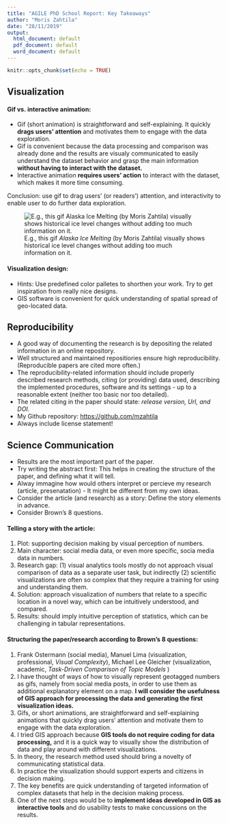 ```yaml
---
title: "AGILE PhD School Report: Key Takeaways"
author: "Moris Zahtila"
date: "28/11/2019"
output:
  html_document: default
  pdf_document: default
  word_document: default
---
```


```r
knitr::opts_chunk$set(echo = TRUE)
```


## Visualization
#### Gif vs. interactive animation:

- Gif (short animation) is straightforward and self-explaining. It quickly **drags users' attention** and motivates them to engage with the data exploration.
- Gif is convenient because the data processing and comparison was already done and the results are visualy communicated to easily understand the dataset behavior and grasp the main information **without having to interact with the dataset.**
- Interactive animation **requires users' action** to interact with the dataset, which makes it more time consuming.

Conclusion: use gif to drag users' (or readers') attention, and interactivity to enable user to do further data exploration.

![E.g., this gif _Alaska Ice Melting_ (by Moris Zahtila) visually shows historical ice level changes without adding too much information on it.](alaska_ice_melt.gif)

#### Visualization design:

- Hints: Use predefined color palletes to shorthen your work. Try to get inspiration from really nice designs.
- GIS software is convenient for quick understanding of spatial spread of geo-located data.

## Reproducibility

- A good way of documenting the research is by depositing the related information in an online repository.
- Well structured and maintained repositiories ensure high reproducibility. (Reproducible papers are cited more often.)
- The reproducibility-related information should include properly described research methods, citing (or providing) data used, describing the implemented procedures, software and its settings - up to a reasonable extent (neither too basic nor too detailed).
- The related citing in the paper should state: _release version, Url, and DOI._
- My Github repository: <https://github.com/mzahtila>
- Always include license statement!

## Science Communication

- Results are the most important part of the paper.
- Try writing the abstract first: This helps in creating the structure of the paper, and defining what it will tell.
- Alway immagine how would others interpret or percieve my research (article, presenatation) - It might be different from my own ideas.
- Consider the article (and research) as a story: Define the story elements in advance.
- Consider Brown’s 8 questions. 


#### Telling a story with the article:

1.	Plot: supporting decision making by visual perception of numbers.
2.	Main character: social media data, or even more specific, socia media data in numbers.
3.	Research gap: (1) visual analytics tools mostly do not approach visual comparison of data as a separate user task, but indirectly (2) scientific visualizations are often so complex that they require a training for using and understanding them.
4.	Solution: approach visualization of numbers that relate to a specific location in a novel way, which can be intuitively understood, and compared.
5.	Results: should imply intuitive perception of statistics, which can be challenging in tabular representations.


#### Structuring the paper/research according to Brown’s 8 questions:

1.	Frank Ostermann (social media), Manuel Lima (visualization, professional, _Visual Complexity_), Michael Lee Gleicher (visualization, academic, _Task-Driven Comparison of Topic Models_ )
2.	I have thought of ways of how to visually represent geotagged numbers as gifs, namely from social media posts, in order to use them as additional explanatory element on a map. **I will consider the usefulness of GIS approach for processing the data and generating the first visualization ideas.**
3.	Gifs, or short animations, are straightforward and self-explaining animations that quickly drag users’ attention and motivate them to engage with the data exploration. 
4.	I tried GIS approach because **GIS tools do not require coding for data processing,** and it is a quick way to visually show the distribution of data and play around with different visualizations.
5.	In theory, the research method used should bring a novelty of communicating statistical data.
6.	In practice the visualization should support experts and citizens in decision making.
7.	The key benefits are quick understanding of targeted information of complex datasets that help in the decision making process.
8.	One of the next steps would be to **implement ideas developed in GIS as interactive tools** and do usability tests to make concussions on the results.
